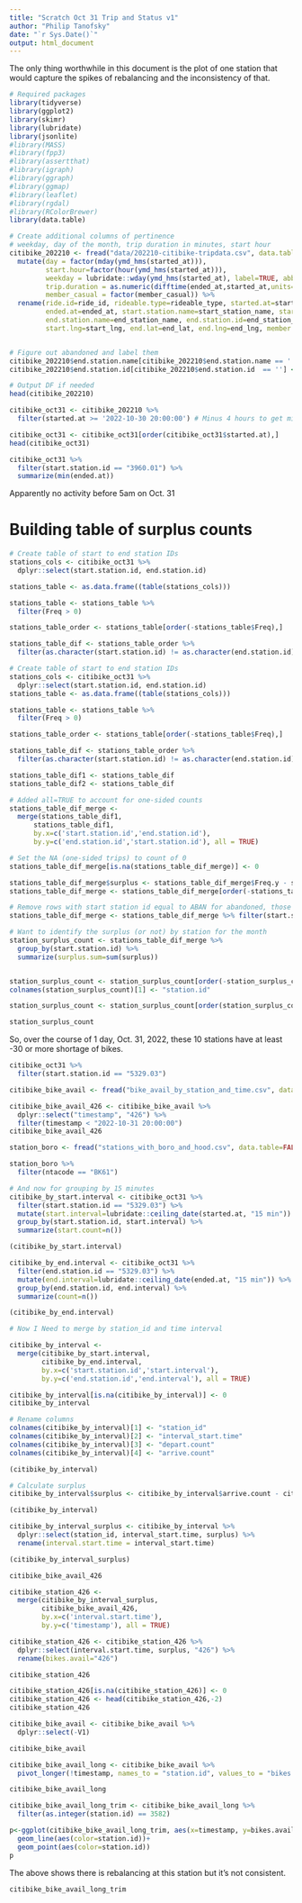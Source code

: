```yaml
---
title: "Scratch Oct 31 Trip and Status v1"
author: "Philip Tanofsky"
date: "`r Sys.Date()`"
output: html_document
---
```


The only thing worthwhile in this document is the plot of one station that would capture the spikes of rebalancing and the inconsistency of that.

```r
# Required packages
library(tidyverse)
library(ggplot2)
library(skimr)
library(lubridate)
library(jsonlite)
#library(MASS)
#library(fpp3)
#library(assertthat)
#library(igraph)
#library(ggraph)
#library(ggmap)
#library(leaflet)
#library(rgdal)
#library(RColorBrewer)
library(data.table)
```

```r
# Create additional columns of pertinence
# weekday, day of the month, trip duration in minutes, start hour
citibike_202210 <- fread("data/202210-citibike-tripdata.csv", data.table=FALSE, check.names=TRUE) %>%
  mutate(day = factor(mday(ymd_hms(started_at))),
         start.hour=factor(hour(ymd_hms(started_at))),
         weekday = lubridate::wday(ymd_hms(started_at), label=TRUE, abbr=TRUE),
         trip.duration = as.numeric(difftime(ended_at,started_at,units="mins")),
         member_casual = factor(member_casual)) %>%
  rename(ride.id=ride_id, rideable.type=rideable_type, started.at=started_at,
         ended.at=ended_at, start.station.name=start_station_name, start.station.id=start_station_id,
         end.station.name=end_station_name, end.station.id=end_station_id, start.lat=start_lat,
         start.lng=start_lng, end.lat=end_lat, end.lng=end_lng, member.casual=member_casual)


# Figure out abandoned and label them
citibike_202210$end.station.name[citibike_202210$end.station.name == ''] <- "Abandoned"
citibike_202210$end.station.id[citibike_202210$end.station.id  == ''] <- "ABAN"

# Output DF if needed
head(citibike_202210)
```

```r
citibike_oct31 <- citibike_202210 %>%
  filter(started.at >= '2022-10-30 20:00:00') # Minus 4 hours to get midnight of Oct. 31
```

```r
citibike_oct31 <- citibike_oct31[order(citibike_oct31$started.at),]
head(citibike_oct31)
```

```r
citibike_oct31 %>%
  filter(start.station.id == "3960.01") %>%
  summarize(min(ended.at))
```

Apparently no activity before 5am on Oct. 31

# Building table of surplus counts

```r
# Create table of start to end station IDs
stations_cols <- citibike_oct31 %>%
  dplyr::select(start.station.id, end.station.id)

stations_table <- as.data.frame((table(stations_cols)))

stations_table <- stations_table %>%
  filter(Freq > 0)

stations_table_order <- stations_table[order(-stations_table$Freq),]

stations_table_dif <- stations_table_order %>%
  filter(as.character(start.station.id) != as.character(end.station.id))

# Create table of start to end station IDs
stations_cols <- citibike_oct31 %>%
  dplyr::select(start.station.id, end.station.id)
stations_table <- as.data.frame((table(stations_cols)))

stations_table <- stations_table %>%
  filter(Freq > 0)

stations_table_order <- stations_table[order(-stations_table$Freq),]

stations_table_dif <- stations_table_order %>%
  filter(as.character(start.station.id) != as.character(end.station.id))

stations_table_dif1 <- stations_table_dif
stations_table_dif2 <- stations_table_dif

# Added all=TRUE to account for one-sided counts
stations_table_dif_merge <- 
  merge(stations_table_dif1, 
      stations_table_dif1, 
      by.x=c('start.station.id','end.station.id'), 
      by.y=c('end.station.id','start.station.id'), all = TRUE)

# Set the NA (one-sided trips) to count of 0
stations_table_dif_merge[is.na(stations_table_dif_merge)] <- 0

stations_table_dif_merge$surplus <- stations_table_dif_merge$Freq.y - stations_table_dif_merge$Freq.x
stations_table_dif_merge <- stations_table_dif_merge[order(-stations_table_dif_merge$surplus),]

# Remove rows with start station id equal to ABAN for abandoned, those are a result of the merge all=TRUE and should not exist
stations_table_dif_merge <- stations_table_dif_merge %>% filter(start.station.id != 'ABAN')

# Want to identify the surplus (or not) by station for the month
station_surplus_count <- stations_table_dif_merge %>%
  group_by(start.station.id) %>%
  summarize(surplus.sum=sum(surplus))


station_surplus_count <- station_surplus_count[order(-station_surplus_count$surplus.sum),]
colnames(station_surplus_count)[1] <- "station.id"
```




```r
station_surplus_count <- station_surplus_count[order(station_surplus_count$surplus.sum),]
```

```r
station_surplus_count
```

So, over the course of 1 day, Oct. 31, 2022, these 10 stations have at least -30 or more shortage of bikes.

```r
citibike_oct31 %>%
  filter(start.station.id == "5329.03")
```

```r
citibike_bike_avail <- fread("bike_avail_by_station_and_time.csv", data.table=FALSE, check.names=FALSE)
```

```r
citibike_bike_avail_426 <- citibike_bike_avail %>%
  dplyr::select("timestamp", "426") %>%
  filter(timestamp < "2022-10-31 20:00:00")
citibike_bike_avail_426
```

```r
station_boro <- fread("stations_with_boro_and_hood.csv", data.table=FALSE, check.names=FALSE)
```

```r
station_boro %>%
  filter(ntacode == "BK61")
```

```r
# And now for grouping by 15 minutes
citibike_by_start.interval <- citibike_oct31 %>%
  filter(start.station.id == "5329.03") %>%
  mutate(start.interval=lubridate::ceiling_date(started.at, "15 min")) %>%
  group_by(start.station.id, start.interval) %>%
  summarize(start.count=n())

(citibike_by_start.interval)
```

```r
citibike_by_end.interval <- citibike_oct31 %>%
  filter(end.station.id == "5329.03") %>%
  mutate(end.interval=lubridate::ceiling_date(ended.at, "15 min")) %>%
  group_by(end.station.id, end.interval) %>%
  summarize(count=n())

(citibike_by_end.interval)
```

```r
# Now I Need to merge by station_id and time interval

citibike_by_interval <- 
  merge(citibike_by_start.interval, 
        citibike_by_end.interval, 
        by.x=c('start.station.id','start.interval'), 
        by.y=c('end.station.id','end.interval'), all = TRUE)
```

```r
citibike_by_interval[is.na(citibike_by_interval)] <- 0
citibike_by_interval
```

```r
# Rename columns
colnames(citibike_by_interval)[1] <- "station_id"
colnames(citibike_by_interval)[2] <- "interval_start.time"
colnames(citibike_by_interval)[3] <- "depart.count"
colnames(citibike_by_interval)[4] <- "arrive.count"

(citibike_by_interval)
```

```r
# Calculate surplus
citibike_by_interval$surplus <- citibike_by_interval$arrive.count - citibike_by_interval$depart.count

(citibike_by_interval)
```

```r
citibike_by_interval_surplus <- citibike_by_interval %>%
  dplyr::select(station_id, interval_start.time, surplus) %>%
  rename(interval.start.time = interval_start.time)

(citibike_by_interval_surplus)
```

```r
citibike_bike_avail_426
```

```r

citibike_station_426 <- 
  merge(citibike_by_interval_surplus, 
        citibike_bike_avail_426, 
        by.x=c('interval.start.time'), 
        by.y=c('timestamp'), all = TRUE)
```

```r
citibike_station_426 <- citibike_station_426 %>%
  dplyr::select(interval.start.time, surplus, "426") %>%
  rename(bikes.avail="426")

citibike_station_426
```

```r
citibike_station_426[is.na(citibike_station_426)] <- 0
citibike_station_426 <- head(citibike_station_426,-2)
citibike_station_426
```

```r
citibike_bike_avail <- citibike_bike_avail %>%
  dplyr::select(-V1)
```

```r
citibike_bike_avail
```

```r
citibike_bike_avail_long <- citibike_bike_avail %>%
  pivot_longer(!timestamp, names_to = "station.id", values_to = "bikes.avail")

citibike_bike_avail_long
```

```r
citibike_bike_avail_long_trim <- citibike_bike_avail_long %>%
  filter(as.integer(station.id) == 3582)
```

```r
p<-ggplot(citibike_bike_avail_long_trim, aes(x=timestamp, y=bikes.avail, group=station.id)) +
  geom_line(aes(color=station.id))+
  geom_point(aes(color=station.id))
p
```

The above shows there is rebalancing at this station but it's not consistent.

```r
citibike_bike_avail_long_trim
```

```r

```

```r

```

```r

```

```r

```

```r

```

```r

```

```r

```

```r

```

```r

```

```r

```

```r

```

```r

```

```r

```

```r

```

```r

```

```r

```